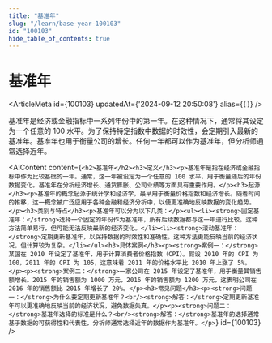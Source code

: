 ```yaml
---
title: "基准年"
slug: "/learn/base-year-100103"
id: "100103"
hide_table_of_contents: true
---
```



# 基准年

<ArticleMeta id={100103} updatedAt={'2024-09-12 20:50:08'} alias={`[]`} />
<div className='border-solid border-b border-t-0 my-4 border-[var(--ifm-color-gray-300)]' />

基准年是经济或金融指标中一系列年份中的第一年。在这种情况下，通常将其设定为一个任意的 100 水平。为了保持特定指数中数据的时效性，会定期引入最新的基准年。基准年也用于衡量公司的增长。任何一年都可以作为基准年，但分析师通常选择近年。

<AIContent content={`<h2>基准年</h2><h3>定义</h3><p>基准年是指在经济或金融指标中作为比较基础的一年。通常，这一年被设定为一个任意的 100 水平，用于衡量随后的年份数据变化。基准年在分析经济增长、通货膨胀、公司业绩等方面具有重要作用。</p><h3>起源</h3><p>基准年的概念起源于统计学和经济学，最早用于衡量价格指数和经济增长。随着时间的推移，这一概念被广泛应用于各种金融和经济分析中，以便更准确地反映数据的变化趋势。</p><h3>类别与特点</h3><p>基准年可以分为以下几类：</p><ul><li><strong>固定基准年：</strong>选择一个固定的年份作为基准年，所有后续数据都与这一年进行比较。这种方法简单易行，但可能无法反映最新的经济变化。</li><li><strong>滚动基准年：</strong>定期更新基准年，以保持数据的时效性和准确性。这种方法更能反映当前的经济状况，但计算较为复杂。</li></ul><h3>具体案例</h3><p><strong>案例一：</strong>某国在 2010 年设定了基准年，用于计算消费者价格指数（CPI）。假设 2010 年的 CPI 为 100，2011 年的 CPI 为 105，这意味着 2011 年的价格水平比 2010 年上涨了 5%。</p><p><strong>案例二：</strong>一家公司在 2015 年设定了基准年，用于衡量其销售额增长。2015 年的销售额为 1000 万元，2016 年的销售额为 1200 万元，这表明公司在 2016 年的销售额比 2015 年增长了 20%。</p><h3>常见问题</h3><p><strong>问题一：</strong>为什么要定期更新基准年？<br/><strong>解答：</strong>定期更新基准年可以更准确地反映当前的经济状况，避免数据失真。</p><p><strong>问题二：</strong>基准年选择的标准是什么？<br/><strong>解答：</strong>基准年的选择通常基于数据的可获得性和代表性，分析师通常选择近年的数据作为基准年。</p>`} id={100103} />
